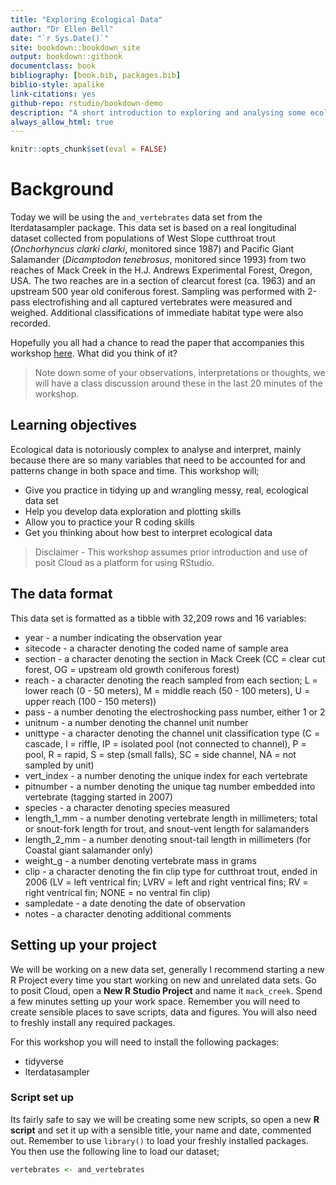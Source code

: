 ```yaml
--- 
title: "Exploring Ecological Data"
author: "Dr Ellen Bell"
date: "`r Sys.Date()`"
site: bookdown::bookdown_site
output: bookdown::gitbook
documentclass: book
bibliography: [book.bib, packages.bib]
biblio-style: apalike
link-citations: yes
github-repo: rstudio/bookdown-demo
description: "A short introduction to exploring and analysing some ecological data"
always_allow_html: true
---
```


```r
knitr::opts_chunk$set(eval = FALSE)
```

# Background

Today we will be using the `and_vertebrates` data set from the lterdatasampler package. This data set is based on a real longitudinal dataset collected from populations of West Slope cutthroat trout (*Onchorhyncus clarki clarki*, monitored since 1987) and Pacific Giant Salamander (*Dicamptodon tenebrosus*, monitored since 1993) from two reaches of Mack Creek in the H.J. Andrews Experimental Forest, Oregon, USA. The two reaches are in a section of clearcut forest (ca. 1963) and an upstream 500 year old coniferous forest. Sampling was performed with 2-pass electrofishing and all captured vertebrates were measured and weighed. Additional classifications of immediate habitat type were also recorded. 

Hopefully you all had a chance to read the paper that accompanies this workshop [here](https://esajournals.onlinelibrary.wiley.com/doi/full/10.1002/ecs2.1845). What did you think of it?

> Note down some of your observations, interpretations or thoughts, we will have a class discussion around these in the last 20 minutes of the workshop.

## Learning objectives 

Ecological data is notoriously complex to analyse and interpret, mainly because there are so many variables that need to be accounted for and patterns change in both space and time. This workshop will;

* Give you practice in tidying up and wrangling messy, real, ecological data set
* Help you develop data exploration and plotting skills
* Allow you to practice your R coding skills
* Get you thinking about how best to interpret ecological data

> Disclaimer - This workshop assumes prior introduction and use of posit Cloud as a platform for using RStudio. 

## The data format


This data set is formatted as a tibble with 32,209 rows and 16 variables:

* year - a number indicating the observation year
* sitecode - a character denoting the coded name of sample area
* section - a character denoting the section in Mack Creek (CC = clear cut forest, OG = upstream old growth coniferous forest)
* reach - a character denoting the reach sampled from each section; L = lower reach (0 - 50 meters), M = middle reach (50 - 100 meters), U = upper reach (100 - 150 meters))
* pass - a number denoting the electroshocking pass number, either 1 or 2
* unitnum - a number denoting the channel unit number
* unittype - a character denoting the channel unit classification type (C = cascade, I = riffle, IP = isolated pool (not connected to channel), P = pool, R = rapid, S = step (small falls), SC = side channel, NA = not sampled by unit)
* vert_index - a number denoting the unique index for each vertebrate
* pitnumber - a number denoting the unique tag number embedded into vertebrate (tagging started in 2007)
* species - a character denoting species measured
* length_1_mm - a number denoting vertebrate length in millimeters; total or snout-fork length for trout, and snout-vent length for salamanders
* length_2_mm - a number denoting snout-tail length in millimeters (for Coastal giant salamander only)
* weight_g - a number denoting vertebrate mass in grams
* clip - a character denoting the fin clip type for cutthroat trout, ended in 2006 (LV = left ventrical fin; LVRV = left and right ventrical fins; RV = right ventrical fin; NONE = no ventral fin clip)
* sampledate - a date denoting the date of observation
* notes - a character denoting additional comments

## Setting up your project

We will be working on a new data set, generally I recommend starting a new R Project every time you start working on new and unrelated data sets. Go to posit Cloud, open a **New R Studio Project** and name it `mack_creek`. Spend a few minutes setting up your work space. Remember you will need to create sensible places to save scripts, data and figures. You will also need to freshly install any required packages. 

For this workshop you will need to install the following packages:

* tidyverse
* lterdatasampler

### Script set up

Its fairly safe to say we will be creating some new scripts, so open a new **R script** and set it up with a sensible title, your name and date, commented out. Remember to use `library()` to load your freshly installed packages. You then use the following line to load our dataset;

```r
vertebrates <- and_vertebrates
```




